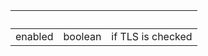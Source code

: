 | &nbsp;  | &nbsp;  | &nbsp;            |
| ------- | ------- | ----------------- |
| enabled | boolean | if TLS is checked |
